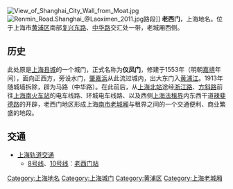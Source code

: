 [[File:View_of_Shanghai_City_Wall_from_Moat.jpg|thumb]]
[[File:Renmin_Road.Shanghai_@Laoximen_2011.jpg|thumb]]路段]]
'''老西门'''，上海地名。位于上海市[[黄浦区|黄浦区]]南部[[复兴东路|复兴东路]]、[[中华路_(上海)|中华路]]交汇处一带，老城厢西侧。

==历史==
此处原是[[上海县城|上海县城]]的一个城门，正式名称为'''仪凤门'''，修建于1553年（明朝[[嘉靖|嘉靖]]年间），面向正西方，旁设水门，[[肇嘉浜|肇嘉浜]]从此流过城内，出大东门入[[黄浦江|黄浦江]]。1913年随城墙拆除，辟为马路（中华路）。在此前后，从[[上海北站|上海北站]]途经[[浙江路|浙江路]]、[[方斜路|方斜路]]前往[[上海南站_(1937年以前)|上海南火车站]]的电车线路、环城电车线路、以及西侧[[上海法租界|上海法租界]]内东西干道[[辣斐德路|辣斐德路]]的开辟，老西门地区形成上海[[南市_(上海)|南市]][[上海老城厢|老城厢]]与租界之间的一个交通便利、商业繁盛的地段。

==交通==
*[[上海轨道交通|上海轨道交通]]
**[[上海轨道交通8号线|8号线]]、[[上海轨道交通10号线|10号线]]︰[[老西门站|老西门站]]

{{Commonscat|Laoximen}}
{{SH-stub}}

[[Category:上海地名|Category:上海地名]]
[[Category:上海城门|Category:上海城门]]
[[Category:黄浦区|Category:黄浦区]]
[[Category:上海老城厢|Category:上海老城厢]]